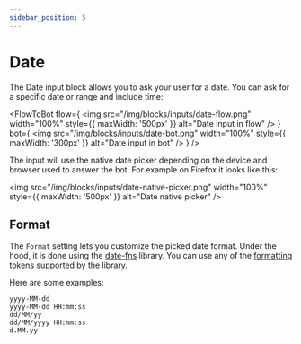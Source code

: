 ```yaml
---
sidebar_position: 5
---
```



# Date

The Date input block allows you to ask your user for a date. You can ask for a specific date or range and include time:

<FlowToBot
  flow={
    <img
      src="/img/blocks/inputs/date-flow.png"
      width="100%"
      style={{ maxWidth: '500px' }}
      alt="Date input in flow"
    />
  }
  bot={
    <img
      src="/img/blocks/inputs/date-bot.png"
      width="100%"
      style={{ maxWidth: '300px' }}
      alt="Date input in bot"
    />
  }
/>

The input will use the native date picker depending on the device and browser used to answer the bot. For example on Firefox it looks like this:

<img
  src="/img/blocks/inputs/date-native-picker.png"
  width="100%"
  style={{ maxWidth: '500px' }}
  alt="Date native picker"
/>

## Format

The `Format` setting lets you customize the picked date format. Under the hood, it is done using the [date-fns](https://date-fns.org/) library. You can use any of the [formatting tokens](https://date-fns.org/docs/format) supported by the library.

Here are some examples:

```text
yyyy-MM-dd
yyyy-MM-dd HH:mm:ss
dd/MM/yy
dd/MM/yyyy HH:mm:ss
d.MM.yy
```
